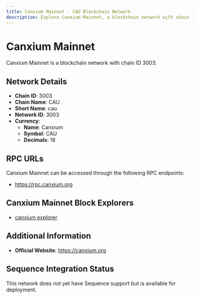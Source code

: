 ```yaml
--- 
title: Canxium Mainnet - CAU Blockchain Network
description: Explore Canxium Mainnet, a blockchain network with chain ID 3003. Learn about its native currency, Canxium, and how to interact with the network.
---
```


# Canxium Mainnet

Canxium Mainnet is a blockchain network with chain ID 3003.

## Network Details

- **Chain ID**: 3003
- **Chain Name**: CAU
- **Short Name**: cau
- **Network ID**: 3003
- **Currency**: 
  - **Name**: Canxium
  - **Symbol**: CAU
  - **Decimals**: 18

## RPC URLs

Canxium Mainnet can be accessed through the following RPC endpoints:

- https://rpc.canxium.org

## Canxium Mainnet Block Explorers

- [canxium explorer](https://explorer.canxium.org)

## Additional Information

- **Official Website**: https://canxium.org

## Sequence Integration Status

This network does not yet have Sequence support but is available for deployment.
